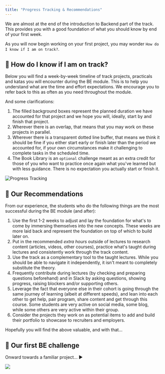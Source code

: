 ```yaml
---
title: "Progress Tracking & Recommendations"
---
```


We are almost at the end of the introduction to Backend part of the track. 
This provides you with a good foundation of what you should know by end of your first week. 

As you will now begin working on your first project, you may wonder `How do I know if I am on track?`.

## 🚩 How do I know if I am on track?
Below you will find a week-by-week timeline of track projects, practicals and katas you will encounter during the BE module. This is to help you understand what are the time and effort expectations. We encourage you to refer back to this as often as you need throughout the module.

And some clarifications:

1. The filled background boxes represent the planned duration we have accounted for that project and we hope you will, ideally, start by and finish that project.
2. Wherever there is an overlap, that means that you may work on these projects in parallel.
3. Wherever there is a transparent dotted line buffer, that means we think it should be fine if you either start early or finish later than the period we accounted for, if your own circumstances make it challenging to complete tasks in the scheduled time.
4. The Book Library is an `optional` challenge meant as an extra credit for those of you who want to practice once again what you've learned but with less guidance. There is no expectation you actually start or finish it.

![Progress Tracking](https://firebasestorage.googleapis.com/v0/b/avocado-on-toast.appspot.com/o/be-progress-tracking.png?alt=media&token=1aa1cc69-7eae-4b86-a477-125028a91fe3)


## 🥇 Our Recommendations
From our experience, the students who do the following things are the most successful during the BE module (and after):

1. Use the first 1-2 weeks to adjust and lay the foundation for what's to come by immersing themselves into the new concepts. These weeks are more laid back and represent the foundation on top of which to build later on.
2. Put in the recommended *extra hours* outside of lectures to research content (articles, videos, other courses), practice what's taught during lectures and consistently work through the track content.
3. Use the track as a complementary tool to the taught lectures. While you should be able to navigate it independently, it isn't meant to completely substitute the theory.
4. Frequently contribute during lectures (by checking and preparing questions beforehand) and in Slack by asking questions, showing progress, raising blockers and/or supporting others.
5. Leverage the fact that everyone else in their cohort is going through the same journey of learning (albeit at different speeds), and lean into each other to get help, pair program, share content and get through this course. Some students are very active on social media, some blog, while some others are very active within their group.
6. Consider the projects they work on as potential items to add and build their portfolio to showcase to recruiters and employers.

Hopefully you will find the above valuable, and with that... 

## 🗻 Our first BE challenge
Onward towards a familiar project... ▶️

<img src="https://media.giphy.com/media/dynzluggitvMJ6P45c/giphy.gif" />